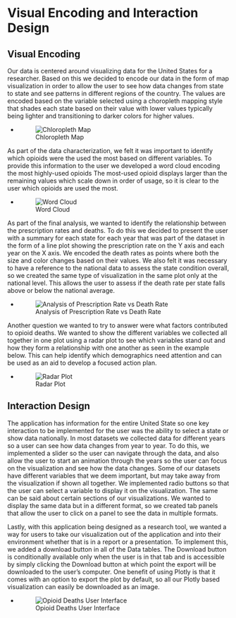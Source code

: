 # Visual Encoding and Interaction Design

## Visual Encoding

Our data is centered around visualizing data for the United States for a researcher. Based on this we decided to encode our data in the form of map visualization in order to allow the user to see how data changes from state to state and see patterns in different regions of the country. The values are encoded based on the variable selected using a choropleth mapping style that shades each state based on their value with lower values typically being lighter and transitioning to darker colors for higher values.

+ ![Chloropleth Map](./images/chloropleth_map.JPG)  

As part of the data characterization, we felt it was important to identify which opioids were the used the most based on different variables. To provide this information to the user we developed a word cloud encoding the most highly-used opioids The most-used opioid displays larger than the remaining values which scale down in order of usage, so it is clear to the user which opioids are used the most.

+ ![Word Cloud](./images/word_cloud.jpg)  

As part of the final analysis, we wanted to identify the relationship between the prescription rates and deaths. To do this we decided to present the user with a summary for each state for each year that was part of the dataset in the form of a line plot showing the prescription rate on the Y axis and each year on the X axis. We encoded the death rates as points where both the size and color changes based on their values. We also felt it was necessary to have a reference to the national data to assess the state condition overall, so we created the same type of visualization in the same plot only at the national level. This allows the user to assess if the death rate per state falls above or below the national average.

+ ![Analysis of Prescription Rate vs Death Rate](./images/analysis1.JPG)  

Another question we wanted to try to answer were what factors contributed to opioid deaths. We wanted to show the different variables we collected all together in one plot using a radar plot to see which variables stand out and how they form a relationship with one another as seen in the example below. This can help identify which demographics need attention and can be used as an aid to develop a focused action plan.

+ ![Radar Plot](./images/radar_plot.JPG)  


## Interaction Design

The application has information for the entire United State so one key interaction to be implemented for the user was the ability to select a state or show data nationally. In most datasets we collected data for different years so a user can see how data changes from year to year. To do this, we implemented a slider so the user can navigate through the data, and also allow the user to start an animation through the years so the user can focus on the visualization and see how the data changes. Some of our datasets have different variables that we deem important, but may take away from the visualization if shown all together. We implemented radio buttons so that the user can select a variable to display it on the visualization. The same can be said about certain sections of our visualizations. We wanted to display the same data but in a different format, so we created tab panels that allow the user to click on a panel to see the data in multiple formats.

Lastly, with this application being designed as a research tool, we wanted a way for users to take our visualization out of the application and into their environment whether that is in a report or a presentation. To implement this, we added a download button in all of the Data tables. The Download button is conditionally available only when the user is in that tab and is accessible by simply clicking the Download button at which point the export will be downloaded to the user’s computer. One benefit of using Plotly is that it comes with an option to export the plot by default, so all our Plotly based visualization can easily be downloaded as an image.

+ ![Opioid Deaths User Interface](./images/user_interface.JPG)  
